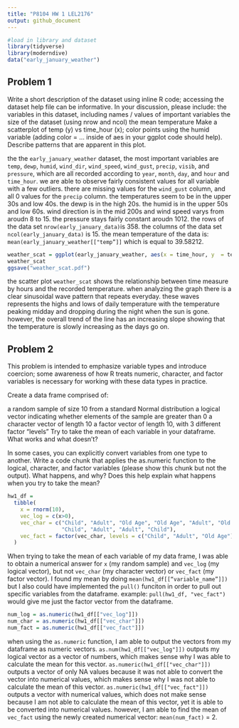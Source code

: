 ```yaml
---
title: "P8104 HW 1 LEL2176"
output: github_document
---
```


```r
#load in library and dataset
library(tidyverse)
library(moderndive)
data("early_january_weather")
```

## Problem 1
Write a short description of the dataset using inline R code; accessing the dataset help file can be informative. In your discussion, please include:
the variables in this dataset, including names / values of important variables
the size of the dataset (using nrow and ncol)
the mean temperature
Make a scatterplot of temp (y) vs time_hour (x); color points using the humid variable (adding color = ... inside of aes in your ggplot code should help). Describe patterns that are apparent in this plot.


the the `early_january_weather` dataset, the most important variables are `temp`,
`dewp`, `humid`, `wind_dir`, `wind_speed`, `wind_gust`, `precip`, `visib`, and 
`pressure`, which are all recorded according to `year`, `month`, `day`, and `hour`
and `time_hour`. we are able to observe fairly consistent values for all variable
with a few outliers. there are missing values for the `wind_gust` column, 
and all 0 values for the `precip` column. the temperatures seem to be in the upper 30s
and low 40s. the dewp is in the high 20s. the humid is in the upper 50s and low 60s. 
wind direction is in the mid 200s and wind speed varys from aroudn 8 to 15. the 
pressure stays fairly constant aroudn 1012. the rows of the data set
`nrow(early_january_data)`is 358. the columns of the data set 
`ncol(early_january_data)` is 15. the mean temperature of the data is: 
`mean(early_january_weather[["temp”]]` which is equal to 39.58212.

```r
weather_scat = ggplot(early_january_weather, aes(x = time_hour, y  = temp, color = humid)) + geom_point()
weather_scat
ggsave("weather_scat.pdf")
```

the scatter plot `weather_scat` shows the relationship between time measure by
hours and the recorded temperature. when analyzing the graph there is a clear
sinusoidal wave pattern that repeats everyday. these waves represents the highs and
lows of daily temperature with the temperature peaking midday and dropping during
the night when the sun is gone. however, the overall trend of the line has an 
increasing slope showing that the temperature is slowly increasing as the days go
on.


## Problem 2
This problem is intended to emphasize variable types and introduce coercion; some awareness of how R treats numeric, character, and factor variables is necessary for working with these data types in practice.

Create a data frame comprised of:

a random sample of size 10 from a standard Normal distribution
a logical vector indicating whether elements of the sample are greater than 0
a character vector of length 10
a factor vector of length 10, with 3 different factor “levels”
Try to take the mean of each variable in your dataframe. What works and what doesn’t?

In some cases, you can explicitly convert variables from one type to another. Write a code chunk that applies the as.numeric function to the logical, character, and factor variables (please show this chunk but not the output). What happens, and why? Does this help explain what happens when you try to take the mean?


```r
hw1_df = 
  tibble(
    x = rnorm(10),
    vec_log = c(x>0),
    vec_char = c("Child", "Adult", "Old Age", "Old Age", "Adult", "Old Age",
                 "Child", "Adult", "Adult", "Child"),
    vec_fact = factor(vec_char, levels = c("Child", "Adult", "Old Age"))
  )
```

When trying to take the mean of each variable of my data frame, I was able to obtain a numerical answer for `x` (my random sample) and `vec_log` (my logical vector), 
but not `vec_char` (my character vector) or `vec_fact` (my factor vector). 
I found my mean by doing `mean(hw1_df[[“variable_name”]])` but I also could have
implemented the `pull()` funciton in order to pull out specific variables from 
the dataframe. example: `pull(hw1_df, "vec_fact")` would give me just the factor
vector from the dataframe.

```r
num_log = as.numeric(hw1_df[["vec_log"]])
num_char = as.numeric(hw1_df[["vec_char"]])
num_fact = as.numeric(hw1_df[["vec_fact"]])
```

when using  the `as.numeric` function, I am able to output the vectors from my dataframe as numeric vectors. `as.num(hw1_df[["vec_log"]])` outputs my logical vector as a vector of numbers, which makes sense why I was able to calculate the mean for this vector. `as.numeric(hw1_df[["vec_char"]])` outputs a vector of only NA values because it was not able to convert the vector into numerical values, which makes sense why I was not able to calculate the mean of this vector. `as.numeric(hw1_df[["vec_fact"]])` outputs a vector with numerical values, which does not make sense because I am not able to calculate the mean of this vector, yet it is able to be converted into numerical values. however, I am able to find the mean of `vec_fact` using the newly created numerical vector: `mean(num_fact)` = 2.

